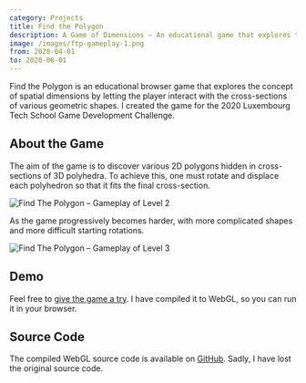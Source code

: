 ```yaml
---
category: Projects
title: Find the Polygon
description: A Game of Dimensions – An educational game that explores the concept of spatial dimensions through the interaction with cross-sections of various polyhedra
image: /images/ftp-gameplay-1.png
from: 2020-04-01
to: 2020-06-01
---
```


Find the Polygon is an educational browser game that explores the concept of spatial dimensions by letting the player interact with the cross-sections of various geometric shapes. I created the game for the 2020 Luxembourg Tech School Game Development Challenge.

## About the Game

The aim of the game is to discover various 2D polygons hidden in cross-sections of 3D polyhedra. To achieve this, one must rotate and displace each polyhedron so that it fits the final cross-section.

<Image
  src="/images/ftp-gameplay-1.png"
  alt="Find The Polygon – Gameplay of Level 2"
  width={1600}
  height={1000}
/>

As the game progressively becomes harder, with more complicated shapes and more difficult starting rotations.

<Image
  src="/images/ftp-gameplay-2.png"
  alt="Find The Polygon – Gameplay of Level 3"
  width={1600}
  height={1000}
/>

## Demo

Feel free to [give the game a try](https://find-the-polygon.vercel.app). I have compiled it to WebGL, so you can run it in your browser.

## Source Code

The compiled WebGL source code is available on [GitHub](https://github.com/nico-bachner/find-the-polygon). Sadly, I have lost the original source code.
